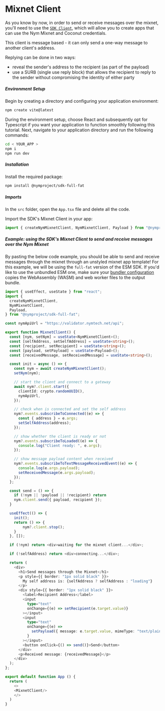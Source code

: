 
# Mixnet Client

As you know by now, in order to send or receive messages over the mixnet, you'll need to use the [`SDK Client`](https://www.npmjs.com/package/@nymproject/sdk), which will allow you to create apps that can use the Nym Mixnet and Coconut credentials.

This client is message based - it can only send a one-way message to another client's address.

Replying can be done in two ways:
- reveal the sender's address to the recipient (as part of the payload)
- use a SURB (single use reply block) that allows the recipient to reply to the sender without compromising the identity of either party

##### Environment Setup
Begin by creating a directory and configuring your application environment:

```bash
npm create vite@latest
```

During the environment setup, choose React and subsequently opt for Typescript if you want your application to function smoothly following this tutorial. Next, navigate to your application directory and run the following commands:
```bash
cd < YOUR_APP >
npm i 
npm run dev
```

##### Installation
Install the required package:
```bash
npm install @nymproject/sdk-full-fat 
```

##### Imports
In the `src` folder, open the `App.tsx` file and delete all the code.

Import the SDK's Mixnet Client in your app:
````js
import { createNymMixnetClient, NymMixnetClient, Payload } from "@nymproject/sdk-full-fat";
````

##### Example: using the SDK's Mixnet Client to send and receive messages over the Nym Mixnet
By pasting the below code example, you should be able to send and receive messages through the mixnet through an unstyled mixnet app template!
<Callout type="info" emoji="ℹ️">
    For this example, we will be using the `full-fat` version of the ESM SDK. If you'd like to use the unbundled ESM one, make sure your [bundler configuration](../../bundling) copies the WebAssembly (WASM) and web worker files to the output bundle.
</Callout>


```ts
import { useEffect, useState } from "react";
import {
  createNymMixnetClient,
  NymMixnetClient,
  Payload,
} from "@nymproject/sdk-full-fat";

const nymApiUrl = "https://validator.nymtech.net/api";

export function MixnetClient() {
  const [nym, setNym] = useState<NymMixnetClient>();
  const [selfAddress, setSelfAddress] = useState<string>();
  const [recipient, setRecipient] = useState<string>();
  const [payload, setPayload] = useState<Payload>();
  const [receivedMessage, setReceivedMessage] = useState<string>();

  const init = async () => {
    const nym = await createNymMixnetClient();
    setNym(nym);

    // start the client and connect to a gateway
    await nym?.client.start({
      clientId: crypto.randomUUID(),
      nymApiUrl,
    });

    // check when is connected and set the self address
    nym?.events.subscribeToConnected((e) => {
      const { address } = e.args;
      setSelfAddress(address);
    });

    // show whether the client is ready or not
    nym?.events.subscribeToLoaded((e) => {
      console.log("Client ready: ", e.args);
    });

    // show message payload content when received
    nym?.events.subscribeToTextMessageReceivedEvent((e) => {
      console.log(e.args.payload);
      setReceivedMessage(e.args.payload);
    });
  };

  const send = () => {
    if (!nym || !payload || !recipient) return
    nym.client.send({ payload, recipient });
  }

  useEffect(() => {
    init();
    return () => {
        nym?.client.stop();
    }
  }, []);

  if (!nym) return <div>waiting for the mixnet client...</div>;

  if (!selfAddress) return <div>connecting...</div>;

  return (
    <div>
      <h1>Send messages through the Mixnet</h1>
      <p style={{ border: "1px solid black" }}>
        My self address is: {selfAddress ? selfAddress : "loading"}
      </p>
      <div style={{ border: "1px solid black" }}>
        <label>Recipient Address</label>
        <input
          type="text"
          onChange={(e) => setRecipient(e.target.value)}
        ></input>
        <input
          type="text"
          onChange={(e) =>
            setPayload({ message: e.target.value, mimeType: "text/plain" })
          }
        ></input>
        <button onClick={() => send()}>Send</button>
      </div>
      <p>Received message: {receivedMessage}</p>
    </div>
  );
};

export default function App () {
  return (
    <>
    <MixnetClient/>
    </>
  )
}
```


